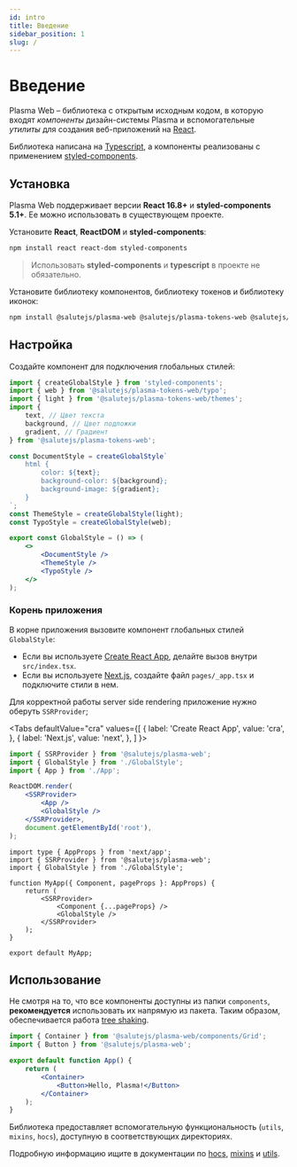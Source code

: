 ```yaml
---
id: intro
title: Введение
sidebar_position: 1
slug: /
---
```



# Введение
Plasma Web – библиотека с открытым исходным кодом,
в которую входят _компоненты_ дизайн-системы Plasma
и вспомогательные _утилиты_ для создания веб-приложений на [React](https://reactjs.org/).

Библиотека написана на [Typescript](https://www.typescriptlang.org/),
а компоненты реализованы с применением [styled-components](https://styled-components.com/).

## Установка
Plasma Web поддерживает версии **React 16.8+** и **styled-components 5.1+**.
Ее можно использовать в существующем проекте.

Установите **React**, **ReactDOM** и **styled-components**:

```bash
npm install react react-dom styled-components
```

> Использовать **styled-components** и **typescript** в проекте не обязательно.

Установите библиотеку компонентов, библиотеку токенов и библиотеку иконок:

```bash
npm install @salutejs/plasma-web @salutejs/plasma-tokens-web @salutejs/plasma-icons
```

## Настройка
Создайте компонент для подключения глобальных стилей:

```jsx title="GlobalStyle.tsx"
import { createGlobalStyle } from 'styled-components';
import { web } from '@salutejs/plasma-tokens-web/typo';
import { light } from '@salutejs/plasma-tokens-web/themes';
import {
    text, // Цвет текста
    background, // Цвет подложки
    gradient, // Градиент
} from '@salutejs/plasma-tokens-web';

const DocumentStyle = createGlobalStyle`
    html {
        color: ${text};
        background-color: ${background};
        background-image: ${gradient};
    }
`;
const ThemeStyle = createGlobalStyle(light);
const TypoStyle = createGlobalStyle(web);

export const GlobalStyle = () => (
    <>
        <DocumentStyle />
        <ThemeStyle />
        <TypoStyle />
    </>
);
```

### Корень приложения
В корне приложения вызовите компонент глобальных стилей `GlobalStyle`:

+ Если вы используете [Create React App](https://create-react-app.dev), делайте вызов внутри `src/index.tsx`.
+ Если вы используете [Next.js](https://nextjs.org/), создайте файл `pages/_app.tsx` и подключите стили в нем.

Для корректной работы server side rendering приложение нужно оберуть `SSRProvider`;

<Tabs
defaultValue="cra"
values={[
{ label: 'Create React App', value: 'cra', },
{ label: 'Next.js', value: 'next', },
]
}>
<TabItem value="cra">

```jsx {2,3,7,9,10} title="index.tsx"
import { SSRProvider } from '@salutejs/plasma-web';
import { GlobalStyle } from './GlobalStyle';
import { App } from './App';

ReactDOM.render(
    <SSRProvider>
        <App />
        <GlobalStyle />
    </SSRProvider>,
    document.getElementById('root'),
);
```

</TabItem>
<TabItem value="next">

```tsx {2,3,7,9,10} title="pages/_app.tsx"
import type { AppProps } from 'next/app';
import { SSRProvider } from '@salutejs/plasma-web';
import { GlobalStyle } from './GlobalStyle';

function MyApp({ Component, pageProps }: AppProps) {
    return (
        <SSRProvider>
            <Component {...pageProps} />
            <GlobalStyle />
        </SSRProvider>
    );
}

export default MyApp;
```

</TabItem>
</Tabs>

## Использование
Не смотря на то, что все компоненты доступны из папки `components`,
**рекомендуется** использовать их напрямую из пакета.
Таким образом, обеспечивается работа [tree shaking](https://webpack.js.org/guides/tree-shaking/).

```jsx {2-3} title="App.tsx"
import { Container } from '@salutejs/plasma-web/components/Grid';
import { Button } from '@salutejs/plasma-web';

export default function App() {
    return (
        <Container>
            <Button>Hello, Plasma!</Button>
        </Container>
    );
}
```

Библиотека предоставляет вспомогательную функциональность (`utils`, `mixins`, `hocs`),
доступную в соответствующих директориях.

Подробную информацию ищите в документации по 
[hocs](./functions/hocs), [mixins](./functions/mixins) и [utils](./functions/utils).
